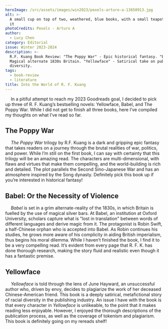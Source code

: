 ```yaml
---
heroImage: /src/assets/images/win2023/pexels-arturo-a-13650913.jpg
alt: >-
  A small cup on top of two, weathered, blue books, with a small teapot besides
  it
photoCredits: Pexels - Arturo A
author:
  - Lucy Chen
category: Editorial
issue: Winter 2023-2024
description: >-
  R.F. Kuang Book Review: "The Poppy War" - Epic historical fantasy. "Babel" -
  Magical alternate 1830s Britain. "Yellowface" - Satirical take on publishing
  diversity.
tags:
  - book-review
  - literature
title: Into the World of R. F. Kuang
---
```


&emsp; In a pitiful attempt to reach my 2023 Goodreads goal, I decided to pick up three of R. F. Kuang’s bestselling novels: Yellowface, Babel, and The Poppy War. While I did not get to finish all three books, here I’ve compiled my thoughts on what I’ve read so far.

## The Poppy War

&emsp; _The Poppy War_ trilogy by R.F. Kuang is a dark and gripping epic fantasy that takes readers on a journey through the brutal realities of war, politics, and power. While I’m still on the first book, I can say with certainty that this trilogy will be an amazing read. The characters are multi-dimensional, with flaws and virtues that make them compelling, and the world-building is rich and detailed. The plot parallels the Second Sino-Japanese War and has an atmosphere inspired by the Song dynasty. Definitely pick this book up if you’re interested in historical fantasy!

## Babel: Or the Necessity of Violence

&emsp; _Babel_ is set in a grim alternate-reality of the 1830s, in which Britain is fuelled by the use of magical silver bars. At Babel, an institution at Oxford University, scholars capture what is "lost in translation" between words of different languages and derive magic from it. The protagonist is Robin Swift, a half-Chinese orphan who is accepted into Babel. As Robin continues his studies, he grows more aware of his complicity in aiding British imperialism, thus begins his moral dilemma. While I haven’t finished the book, I find it to be a very compelling read. It’s evident from every page that R. F. K. has done thorough research, making the story fluid and realistic even though it has a fantastic premise.

## Yellowface

&emsp; _Yellowface_ is told through the lens of June Hayward, an unsuccessful author who, driven by envy, decides to plagiarize the work of her deceased Chinese-American friend. This book is a deeply satirical, metafictional story of racial diversity in the publishing industry. An issue I have with the book is that every character in _Yellowface_ is unlikeable, to the point that it makes reading less enjoyable. However, I enjoyed the thorough descriptions of the publication process, as well as the coverage of tokenism and plagiarism. This book is definitely going on my rereads shelf!
